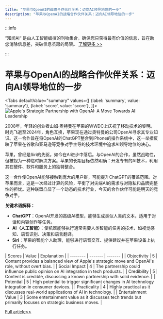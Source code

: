 ```yaml
---
title: "苹果与OpenAI的战略合作伙伴关系：迈向AI领导地位的一步"
description: "苹果与OpenAI的战略合作伙伴关系：迈向AI领导地位的一步"
---
```



:::info

“知闻AI“ 是由人工智能编撰的刊物集合，确保您只获得最有价值的信息，旨在助您消除信息差，突破信息茧房的局限。  [了解更多 >>](/)

:::

# 苹果与OpenAI的战略合作伙伴关系：迈向AI领导地位的一步


<Tabs
	defaultValue="summary"
	values={[
	{label: 'summary', value: 'summary'},
	{label: 'score', value: 'score'},
]}>
<TabItem value="summary">
<img
  src="https://image.informedainews.com/2024/06/06/Ar-iAy-1717673954-0.jpg"
  alt="Apple's Strategic Partnership with OpenAI: A Move Towards AI Leadership"
/>



2008年，年轻的创业者山姆·奥特曼在苹果的WWDC上庆祝了移动技术的黎明。时光飞逝至2024年，角色互换，苹果现在通过奥特曼的公司OpenAI寻求其专业知识。这一合作旨在将OpenAI的ChatGPT整合到iPhone的操作系统中，这一举措反映了苹果在谷歌和亚马逊等竞争对手主导的技术环境中追求AI领导地位的决心。

苹果，曾经是Siri的先驱，如今在AI进步中落后。与OpenAI的合作，虽然战略性，但被视为一种临时解决方案。苹果的长期目标依然明确：开发专有的AI技术，利用其在硬件、软件和服务上的独特整合。

这一合作使OpenAI能够接触到庞大的用户群，可能提升ChatGPT的覆盖范围。对苹果而言，这是一次经过计算的风险，平衡了对尖端AI的需求与对隐私和品牌完整性的担忧。这种联盟凸显了一个动态的技术行业，今天的合作伙伴可能是明天的竞争对手。

**关键术语解释：**
- **ChatGPT**：OpenAI开发的高级AI模型，能够生成类似人类的文本，适用于对话和内容创作等任务。
- **AI（人工智能）**：使机器能够执行通常需要人类智能的任务的技术，如视觉感知、语音识别、决策和语言翻译。
- **Siri**：苹果的智能个人助理，能够进行语音交互、提供建议并在苹果设备上执行任务。
</TabItem>
<TabItem value="score">
	| Scores     | Value   | Explanation |
	| -------- | ------- | ------- |
	| Objectivity  | 5    | Content provides a balanced view of Apple's strategic move and OpenAI's role, without overt bias.    |
	| Social Impact | 4     | The partnership could influence public opinion on AI integration in tech products.    |
	| Credibility    | 5    | Content is credible, discussing a known partnership with solid evidence.    |
	| Potential    | 5    | High potential to trigger significant changes in AI technology integration in consumer devices.    |
	| Practicality    | 4    | Highly practical as it discusses real-world applications of AI in technology.    |
	| Entertainment Value    | 3    | Some entertainment value as it discusses tech trends but primarily focuses on strategic business moves.    |
</TabItem>
</Tabs>

[Full article>>](https://www.cnbeta.com.tw/articles/tech/1433719.htm)

